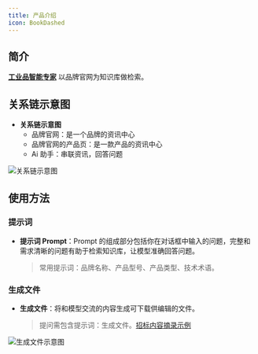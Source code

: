```yaml
---
title: 产品介绍
icon: BookDashed
---
```


## 简介

**[工业品智能专家](https://www.aibangxuanxing.com)** 以品牌官网为知识库做检索。

## 关系链示意图

- **关系链示意图**
  - 品牌官网：是一个品牌的资讯中心
  - 品牌官网的产品页：是一款产品的资讯中心
  - Ai 助手：串联资讯，回答问题

![关系链示意图](https://pub-9afd37582afd4e23a5f8075515d93ece.r2.dev/introduction.png)

## 使用方法

### 提示词

- **提示词 Prompt**：Prompt 的组成部分包括你在对话框中输入的问题，完整和需求清晰的问题有助于检索知识库，让模型准确回答问题。
  > 常用提示词：品牌名称、产品型号、产品类型、技术术语。

### 生成文件

- **生成文件**：将和模型交流的内容生成可下载供编辑的文件。
  > 提问需包含提示词：生成文件。[招标内容摘录示例](https://docs.aibangxuanxing.com/docs/example/example_analysis_content)

![生成文件示意图](https://pub-9afd37582afd4e23a5f8075515d93ece.r2.dev/save-as-pdf.jpg)
